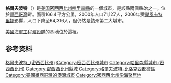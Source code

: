 {{Infobox settlement
| name                            = Gulfport, Mississippi
| official_name                   = City of Gulfport
| settlement_type                 = [[城市|城市]]
| nickname                        = 
| motto                           = Where Your Ship Comes In
| image_skyline                   = 25thAve&13thSt.jpg
| image_caption                   = Downtown Gulfport
| image_seal                      = 
| image_map                       = Harrison_County_Mississippi_Incorporated_and_Unincorporated_areas_Gulfport_Highlighted.svg
| map_caption                     = Location within Harrison County
| pushpin_map                     = USA Mississippi
| pushpin_map_caption             = 在密西西比州的位置
| pushpin_label                   = Gulfport
| pushpin_relief                  = 1
| subdivision_type                = 国家
| subdivision_type1               = [[美国州份|州]]
| subdivision_type2               = [[密西西比州县级行政区列表|县]]
| subdivision_name                = {{USA}}
| subdivision_name1               = [[密西西比州|密西西比州]]
| subdivision_name2               = [[哈里森縣_(密西西比州)|哈里森縣]]
| government_type                 = 市长，7人议会
| leader_title                    = [[市长|市长]]
| leader_name                     = {{tsl|en|Billy Hewes||Billy Hewes}}
| leader_party                    = [[共和黨_(美國)|共和黨]]
| established_title               = 成立
| established_title2              = [[市法團|市法團]]
| established_date                = 
| established_date2               = 1898-07-28
| area_magnitude                  = 
| area_total_sq_mi                = 64.01
| area_total_km2                  = 165.78
| area_land_sq_mi                 = 55.63
| area_land_km2                   = 144.07
| area_water_sq_mi                = 8.38
| area_water_km2                  = 21.70
| population_as_of                = [[2010年美國人口普查|2010]]
| population_est                  = 71705
| pop_est_as_of                   = 2019
| pop_est_footnotes               = <ref name="USCensusEst2019CenPopScriptOnlyDirtyFixDoNotUse">{{cite web|url=https://www.census.gov/programs-surveys/popest/data/tables.2019.html|date=2020-05-24|title=Population and Housing Unit Estimates|publisher=United States Census Bureau|access-date=2020-05-27|archive-date=2019-07-26|archive-url=https://web.archive.org/web/20190726235959/https://www.census.gov/programs-surveys/popest/data/tables.2019.html|dead-url=no}}</ref>
| population_footnotes            = <ref name="wwwcensusgov">{{cite web|title=U.S. Census website|url=https://www.census.gov|publisher=[[美国普查局|美国普查局]]|access-date=2014-09-10|archive-date=2020-08-29|archive-url=https://web.archive.org/web/20200829150409/https://www.census.gov/|dead-url=no}}</ref>
| population_total                = 67793
| population_rank                 = US: 476th
| population_urban                = 208,948 (US: {{tsl|en|List of United States urban areas||175th}})
| population_metro                = 397,261 (US: [[按人口排列的美國都會區列表|137th]])<ref>{{cite web |title=2018 Population Estimates - Metropolitan and Micropolitan Statistical Areas |url=https://www.census.gov |website=[[美国普查局|美国普查局]] |access-date=2019-08-18 |archive-date=2020-08-29 |archive-url=https://web.archive.org/web/20200829150409/https://www.census.gov/ |dead-url=no }}</ref>
| population_density_km2          = 497.70
| population_density_sq_mi        = 1289.03
| timezone                        = [[北美中部时区|CST]]
| utc_offset                      = −6
| timezone_DST                    = [[北美中部时区|CDT]]
| utc_offset_DST                  = −5
| coordinates                     = {{coord|30|24|6|N|89|4|34|W|region:US-MS_type:city|display=inline,title}}
| elevation_m                     = 6
| elevation_ft                    = 20
| postal_code_type                = [[美國郵區編號|美國郵區編號]]
| postal_code                     = 39501-39503, 39505-39507
| area_code                       = {{tsl|en|Area code 228||228}}
| blank_name                      = [[聯邦資訊處理標準|聯邦資訊處理標準]]
| blank_info                      = 28-29700
| blank1_name                     = [[地名信息系统|地名信息系统]]ID
| blank1_info                     = 0670771
| website                         = [http://www.gulfport-ms.gov/ City of Gulfport]
| footnotes                       = 
| unit_pref                       = Imperial
| area_footnotes                  = <ref name="CenPopGazetteer2019">{{cite web|title=2019 U.S. Gazetteer Files|url=https://www2.census.gov/geo/docs/maps-data/data/gazetteer/2019_Gazetteer/2019_gaz_place_28.txt|publisher=United States Census Bureau|access-date=2020-07-26|archive-date=2020-10-17|archive-url=https://web.archive.org/web/20201017001709/https://www2.census.gov/geo/docs/maps-data/data/gazetteer/2019_Gazetteer/2019_gaz_place_28.txt|dead-url=no}}</ref>
}}
'''格爾夫波特'''（{{lang-en|Gulfport}}）是[[美国|美国]][[密西西比州|密西西比州]][[哈里森縣_(密西西比州)|哈里森縣]]的一個城市，是該縣兩個縣治之一。位於[[墨西哥灣|墨西哥灣]]畔。面積166.4平方公里。2000年人口71,127人，2006年受[[2005年飓风卡特里娜|颶風卡特里娜]]影響，人口下降至64,316人，但仍然是該州第二大城市。

[[美國海軍工程建設隊|美國海軍工程建設隊]]的基地位於這裡。

==参考资料==
{{refs}}

{{normdaten}}
{{DEFAULTSORT:Gulfport, Mississippi}}
[[Category:格爾夫波特_(密西西比州)|]]
[[Category:密西西比州城市|Category:密西西比州城市]]
[[Category:哈里森縣城市_(密西西比州)|Category:哈里森縣城市 (密西西比州)]]
[[Category:密西西比州縣城|Category:密西西比州縣城]]
[[Category:格爾夫波特-比洛克西都會區|Category:格爾夫波特-比洛克西都會區]]
[[Category:美國墨西哥灣的港灣城市|Category:美國墨西哥灣的港灣城市]]
[[Category:密西西比州沿海聚居地|Category:密西西比州沿海聚居地]]